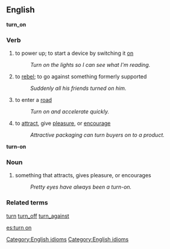 == English ==
'''turn_on'''
===Verb===
[[Category:English idioms]]
# to power up; to start a device by switching it [[on]]
#:''Turn on the lights so I can see what I'm reading.'' 
# to [[rebel]]; to go against something formerly supported
#:''Suddenly all his friends turned on him.''
# to enter a [[road]]
#:''Turn on and accelerate quickly.''
# to [[attract]], give [[pleasure]], or [[encourage]]
#:''Attractive packaging can turn buyers on to a product.''

'''turn-on'''
===Noun===
[[Category:English idioms]]
#something that attracts, gives pleasure, or encourages
#:''Pretty eyes have always been a turn-on.''

===Related terms===
[[turn]] [[turn_off]] [[turn_against]]

[[es:turn on]]